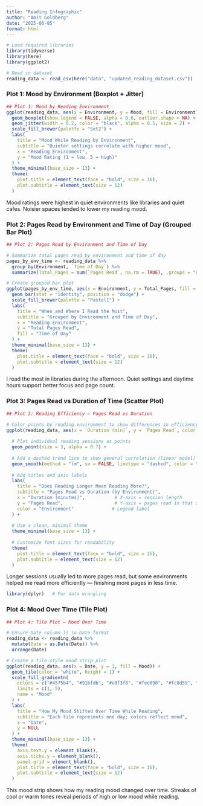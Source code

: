 ```yaml
---
title: "Reading Infographic"
author: "Amit Goldberg"
date: "2025-06-05"
format: html
---
```



```r
# Load required libraries
library(tidyverse)
library(here)
library(ggplot2)

# Read in dataset
reading_data <- read_csv(here("data", "updated_reading_dataset.csv"))
```


### Plot 1: Mood by Environment (Boxplot + Jitter)
```r
## Plot 1: Mood by Reading Environment
ggplot(reading_data, aes(x = Environment, y = Mood, fill = Environment)) +
  geom_boxplot(show.legend = FALSE, alpha = 0.6, outlier.shape = NA) +
  geom_jitter(width = 0.2, color = "black", alpha = 0.5, size = 2) +
  scale_fill_brewer(palette = "Set2") +
  labs(
    title = "Mood While Reading by Environment",
    subtitle = "Quieter settings correlate with higher mood",
    x = "Reading Environment",
    y = "Mood Rating (1 = low, 5 = high)"
  ) +
  theme_minimal(base_size = 13) +
  theme(
    plot.title = element_text(face = "bold", size = 16),
    plot.subtitle = element_text(size = 12)
  )
```
Mood ratings were highest in quiet environments like libraries and quiet cafes. Noisier spaces tended to lower my reading mood.


### Plot 2: Pages Read by Environment and Time of Day (Grouped Bar Plot)
```r
## Plot 2: Pages Read by Environment and Time of Day

# Summarize total pages read by environment and time of day
pages_by_env_time <- reading_data %>%
  group_by(Environment, `Time of Day`) %>%
  summarize(Total_Pages = sum(`Pages Read`, na.rm = TRUE), .groups = "drop")

# Create grouped bar plot
ggplot(pages_by_env_time, aes(x = Environment, y = Total_Pages, fill = `Time of Day`)) +
  geom_bar(stat = "identity", position = "dodge") +
  scale_fill_brewer(palette = "Pastel1") +
  labs(
    title = "When and Where I Read the Most",
    subtitle = "Grouped by Environment and Time of Day",
    x = "Reading Environment",
    y = "Total Pages Read",
    fill = "Time of Day"
  ) +
  theme_minimal(base_size = 13) +
  theme(
    plot.title = element_text(face = "bold", size = 16),
    plot.subtitle = element_text(size = 12)
  )
```
I read the most in libraries during the afternoon. Quiet settings and daytime hours support better focus and page count.


### Plot 3: Pages Read vs Duration of Time (Scatter Plot)
```r
## Plot 3: Reading Efficiency – Pages Read vs Duration

# Color points by reading environment to show differences in efficiency across settings
ggplot(reading_data, aes(x = `Duration (min)`, y = `Pages Read`, color = Environment)) +
  
  # Plot individual reading sessions as points
  geom_point(size = 3, alpha = 0.7) +
  
  # Add a dashed trend line to show general correlation (linear model)
  geom_smooth(method = "lm", se = FALSE, linetype = "dashed", color = "gray30") +
  
  # Add titles and axis labels
  labs(
    title = "Does Reading Longer Mean Reading More?",
    subtitle = "Pages Read vs Duration (by Environment)",
    x = "Duration (minutes)",           # X-axis = session length
    y = "Pages Read",                   # Y-axis = pages read in that session
    color = "Environment"              # Legend label
  ) +
  
  # Use a clean, minimal theme
  theme_minimal(base_size = 13) +
  
  # Customize font sizes for readability
  theme(
    plot.title = element_text(face = "bold", size = 16),
    plot.subtitle = element_text(size = 12)
  )
```
Longer sessions usually led to more pages read, but some environments helped me read more efficiently — finishing more pages in less time.

```r
library(dplyr)   # For data wrangling
```

### Plot 4: Mood Over Time (Tile Plot)
```r
## Plot 4: Tile Plot – Mood Over Time

# Ensure Date column is in Date format
reading_data <- reading_data %>%
  mutate(Date = as.Date(Date)) %>%
  arrange(Date)

# Create a tile-style mood strip plot
ggplot(reading_data, aes(x = Date, y = 1, fill = Mood)) +
  geom_tile(color = "white", height = 1) +
  scale_fill_gradientn(
    colors = c("#4575b4", "#91bfdb", "#e0f3f8", "#fee090", "#fc8d59", "#d73027"),
    limits = c(1, 5),
    name = "Mood"
  ) +
  labs(
    title = "How My Mood Shifted Over Time While Reading",
    subtitle = "Each tile represents one day; colors reflect mood",
    x = "Date",
    y = NULL
  ) +
  theme_minimal(base_size = 13) +
  theme(
    axis.text.y = element_blank(),
    axis.ticks.y = element_blank(),
    panel.grid = element_blank(),
    plot.title = element_text(face = "bold", size = 16),
    plot.subtitle = element_text(size = 12)
  )
```
This mood strip shows how my reading mood changed over time. Streaks of cool or warm tones reveal periods of high or low mood while reading.
